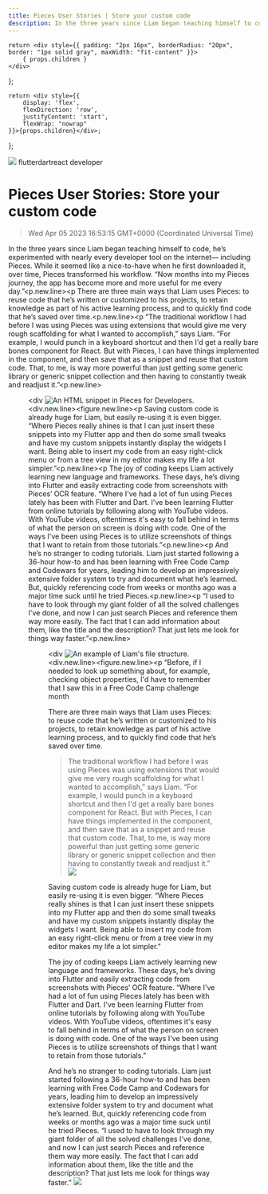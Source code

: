 ```yaml
---
title: Pieces User Stories | Store your custom code
description: In the three years since Liam began teaching himself to code, he’s experimented with nearly every developer tool on the internet— including Pieces. While it seemed like a nice-to-have when he first downloaded it, over time, Pieces transformed his workflow.
---
```


    return <div style={{ padding: "2px 16px", borderRadius: "20px", border: "1px solid gray", maxWidth: "fit-content" }}>
        { props.children }
    </div>
};

    return <div style={{
        display: 'flex',
        flexDirection: 'row',
        justifyContent: 'start',
        flexWrap: "nowrap"
    }}>{props.children}</div>;

};

<link rel="canonical" href="https://code.pieces.app/blog/store-your-custom-code" />

![](https://uploads-ssl.webflow.com/6143afec68f555387049efb3/62ed5e638ef1085a2718a62a_liam_blog.png)
<GridFlexRow><Tag>flutter</Tag><Tag>dart</Tag><Tag>react</Tag> <Tag>developer</Tag></GridFlexRow>

# Pieces User Stories: Store your custom code
> Wed Apr 05 2023 16:53:15 GMT+0000 (Coordinated Universal Time)

In the three years since Liam began teaching himself to code, he’s experimented with nearly every developer tool on the internet— including Pieces. While it seemed like a nice-to-have when he first downloaded it, over time, Pieces transformed his workflow. “Now months into my Pieces journey, the app has become more and more useful for me every day.”<p.new.line><p There are three main ways that Liam uses Pieces: to reuse code that he’s written or customized to his projects, to retain knowledge as part of his active learning process, and to quickly find code that he’s saved over time.<p.new.line><p “The traditional workflow I had before I was using Pieces was using extensions that would give me very rough scaffolding for what I wanted to accomplish,” says Liam. “For example, I would punch in a keyboard shortcut and then I'd get a really bare bones component for React. But with Pieces, I can have things implemented in the component, and then save that as a snippet and reuse that custom code. That, to me, is way more powerful than just getting some generic library or generic snippet collection and then having to constantly tweak and readjust it.”<p.new.line><figure id="" class="w-richtext-figure-type-image w-richtext-align-center" data-rt-type="image" data-rt-align="center"><div <img src="https://uploads-ssl.webflow.com/6143afec68f555387049efb3/62eadecbdbba21418224de5d_Screen%20Shot%202022-08-03%20at%2016.44.14.png" loading="lazy" id="" width="auto" height="auto" alt="An HTML snippet in Pieces for Developers."><div.new.line><figure.new.line><p Saving custom code is already huge for Liam, but easily re-using it is even bigger. “Where Pieces really shines is that I can just insert these snippets into my Flutter app and then do some small tweaks and have my custom snippets instantly display the widgets I want. Being able to insert my code from an easy right-click menu or from a tree view in my editor makes my life a lot simpler.”<p.new.line><p The joy of coding keeps Liam actively learning new language and frameworks. These days, he’s diving into Flutter and easily extracting code from screenshots with Pieces’ OCR feature. “Where I've had a lot of fun using Pieces lately has been with Flutter and Dart. I've been learning Flutter from online tutorials by following along with YouTube videos. With YouTube videos, oftentimes it's easy to fall behind in terms of what the person on screen is doing with code. One of the ways I've been using Pieces is to utilize screenshots of things that I want to retain from those tutorials.”<p.new.line><p And he’s no stranger to coding tutorials. Liam just started following a 36-hour how-to and has been learning with Free Code Camp and Codewars for years, leading him to develop an impressively extensive folder system to try and document what he’s learned. But, quickly referencing code from weeks or months ago was a major time suck until he tried Pieces.<p.new.line><p “I used to have to look through my giant folder of all the solved challenges I've done, and now I can just search Pieces and reference them way more easily. The fact that I can add information about them, like the title and the description? That just lets me look for things way faster.”<p.new.line><figure id="" class="w-richtext-figure-type-image w-richtext-align-center" data-rt-type="image" data-rt-align="center"><div <img src="https://uploads-ssl.webflow.com/6143afec68f555387049efb3/62eadca3ba0f77d65272e4b7_Screen%20Shot%202022-07-26%20at%2014.04.35.png" loading="lazy" id="" width="auto" height="auto" alt="An example of Liam's file structure."><div.new.line><figure.new.line><p “Before, if I needed to look up something about, for example, checking object properties, I'd have to remember that I saw this in a Free Code Camp challenge month

There are three main ways that Liam uses Pieces: to reuse code that he’s written or customized to his projects, to retain knowledge as part of his active learning process, and to quickly find code that he’s saved over time.

> The traditional workflow I had before I was using Pieces was using extensions that would give me very rough scaffolding for what I wanted to accomplish,” says Liam. “For example, I would punch in a keyboard shortcut and then I'd get a really bare bones component for React. But with Pieces, I can have things implemented in the component, and then save that as a snippet and reuse that custom code. That, to me, is way more powerful than just getting some generic library or generic snippet collection and then having to constantly tweak and readjust it.”
![](8f555387049efb3/62eadecbdbba21418224de5d_Screen%20Shot%202022-08-03%20at%2016.44.14.png)

Saving custom code is already huge for Liam, but easily re-using it is even bigger. “Where Pieces really shines is that I can just insert these snippets into my Flutter app and then do some small tweaks and have my custom snippets instantly display the widgets I want. Being able to insert my code from an easy right-click menu or from a tree view in my editor makes my life a lot simpler.”

The joy of coding keeps Liam actively learning new language and frameworks. These days, he’s diving into Flutter and easily extracting code from screenshots with Pieces’ OCR feature. “Where I've had a lot of fun using Pieces lately has been with Flutter and Dart. I've been learning Flutter from online tutorials by following along with YouTube videos. With YouTube videos, oftentimes it's easy to fall behind in terms of what the person on screen is doing with code. One of the ways I've been using Pieces is to utilize screenshots of things that I want to retain from those tutorials.”

And he’s no stranger to coding tutorials. Liam just started following a 36-hour how-to and has been learning with Free Code Camp and Codewars for years, leading him to develop an impressively extensive folder system to try and document what he’s learned. But, quickly referencing code from weeks or months ago was a major time suck until he tried Pieces.
“I used to have to look through my giant folder of all the solved challenges I've done, and now I can just search Pieces and reference them way more easily. The fact that I can add information about them, like the title and the description? That just lets me look for things way faster.”
![](8f555387049efb3/62eadca3ba0f77d65272e4b7_Screen%20Shot%202022-07-26%20at%2014.04.35.png)
